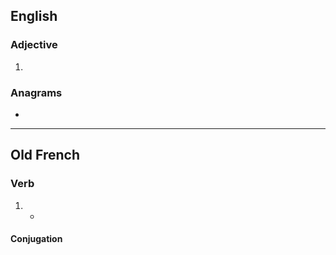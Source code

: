 ==English==

===Adjective===
{{head|en|adjective comparative form}}

# {{en-comparative of|touchy}}

===Anagrams===
* {{anagrams|en|a=cehiortu|couthier}}

----

==Old French==

===Verb===
{{head|fro|verb}}

# {{alternative form of|tochier|lang=fro}}
#* {{quote-book|title=[[s:fr:Yvain ou le Chevalier au Lion|Yvain ou le Chevalier au Lion]]|author={{w|Christian of Troyes}}|year=circa 1170|passage=Qu'il me vit vers lui aprochier.<br>Je ne soi s'il me vaut '''touchier'''[.]|translation=He saw me coming toward him.<br>I did not know if it was worth touching him.}}

====Conjugation====
{{fro-conj-ier}}